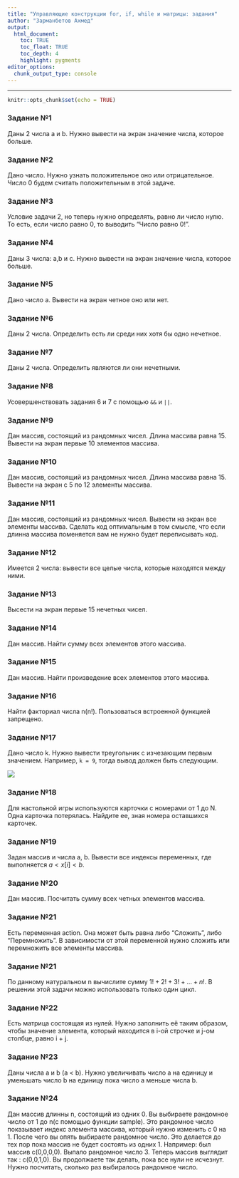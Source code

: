 ```yaml
---
title: "Управляющие конструкции for, if, while и матрицы: задания"
author: "Зарманбетов Ахмед"
output: 
  html_document:
    toc: TRUE
    toc_float: TRUE
    toc_depth: 4
    highlight: pygments
editor_options: 
  chunk_output_type: console
---
```

---
```r
knitr::opts_chunk$set(echo = TRUE)
```

### Задание №1

Даны 2 числа a и b. Нужно вывести на экран значение числа, которое больше.

### Задание №2

Дано число. Нужно узнать положительное оно или отрицательное. Число 0 будем считать положительным в этой задаче.

### Задание №3

Условие задачи 2, но теперь нужно определять, равно ли число нулю. То есть, если число равно 0, то выводить "Число равно 0!".

### Задание №4

Даны 3 числа: a,b и c. Нужно вывести на экран значение числа, которое больше.

### Задание №5

Дано число a. Вывести на экран четное оно или нет.

### Задание №6

Даны 2 числа. Определить есть ли среди них хотя бы одно нечетное.

### Задание №7

Даны 2 числа. Определить являются ли они нечетными.

### Задание №8

Усовершенствовать задания 6 и 7 с помощью `&&` и `||`. 

### Задание №9

Дан массив, состоящий из рандомных чисел. Длина массива равна 15. Вывести на экран первые 10 элементов массива.

### Задание №10

Дан массив, состоящий из рандомных чисел. Длина массива равна 15. Вывести на экран с 5 по 12 элементы массива.

### Задание №11

Дан массив, состоящий из рандомных чисел. Вывести на экран все элементы массива. Сделать код оптимальным в том смысле, что если длинна массива поменяется вам не нужно будет переписывать код.

### Задание №12

Имеется 2 числа: вывести все целые числа, которые находятся между ними.

### Задание №13

Высести на экран первые 15 нечетных чисел.

### Задание №14

Дан массив. Найти сумму всех элементов этого массива.

### Задание №15

Дан массив. Найти произведение всех элементов этого массива.

### Задание №16

Найти факториал числа n(n!). Пользоваться встроенной функцией запрещено.

### Задание №17

Дано число k. Нужно вывести треугольник с изчезающим первым значением. Например, `k = 9`, тогда вывод должен быть следующим.

![](images/tr.png)

### Задание №18

Для настольной игры используются карточки с номерами от 1 до N. Одна карточка потерялась. Найдите ее, зная номера оставшихся карточек.

### Задание №19

Задан массив и числа a, b. Вывести все индексы переменных, где выполняется $a < x[i] < b$.

### Задание №20

Дан массив. Посчитать сумму всех четных элементов массива.

### Задание №21

Есть переменная action. Она может быть равна либо "Сложить", либо "Перемножить". В зависимости от этой переменной нужно сложить или перемножить все элементы массива.

### Задание №21

По данному натуральном n вычислите сумму $1!+2!+3!+...+n!$. В решении этой задачи можно использовать только один цикл.

### Задание №22

Есть матрица состоящая из нулей. Нужно заполнить её таким образом, чтобы значение элемента, который находится в i-ой строчке и j-ом столбце, равно i + j. 

### Задание №23

Даны числа a и b (a < b). Нужно увеличивать число a на единицу и уменьшать число b на единицу пока число a меньше числа b.

### Задание №24

Дан массив длинны n, состоящий из одних 0. Вы выбираете рандомное число от 1 до n(с помощью функции sample). Это рандомное число показывает индекс элемента массива, который нужно изменить с 0 на 1. После чего вы опять выбираете рандомное число. Это делается до тех пор пока массив не будет состоять из одних 1. Например: был массив с(0,0,0,0). Выпало рандомное число 3. Теперь массив выглядит так : c(0,0,1,0). Вы продолжаете так делать, пока все нули не исчезнут. Нужно посчитать, сколько раз выбиралось рандомное число.